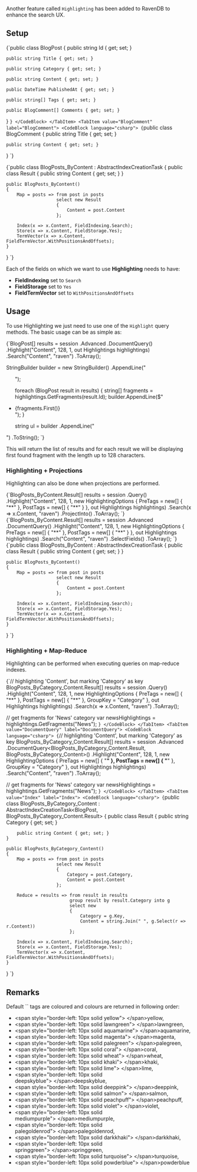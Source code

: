 
Another feature called `Highlighting` has been added to RavenDB to enhance the search UX.

## Setup

<Tabs groupId='languageSyntax'>
<TabItem value="BlogPost" label="BlogPost">
<CodeBlock language="csharp">
{`public class BlogPost
{
	public string Id { get; set; }

	public string Title { get; set; }

	public string Category { get; set; }

	public string Content { get; set; }

	public DateTime PublishedAt { get; set; }

	public string[] Tags { get; set; }

	public BlogComment[] Comments { get; set; }
}
`}
</CodeBlock>
</TabItem>
<TabItem value="BlogComment" label="BlogComment">
<CodeBlock language="csharp">
{`public class BlogComment
{
	public string Title { get; set; }

	public string Content { get; set; }
}
`}
</CodeBlock>
</TabItem>
</Tabs>

<Tabs groupId='languageSyntax'>
<TabItem value="Index" label="Index">
<CodeBlock language="csharp">
{`public class BlogPosts_ByContent : AbstractIndexCreationTask<BlogPost>
{
    public class Result
    {
        public string Content { get; set; }
    }

    public BlogPosts_ByContent()
    {
        Map = posts => from post in posts
                       select new Result
                       {
                           Content = post.Content
                       };

        Index(x => x.Content, FieldIndexing.Search);
        Store(x => x.Content, FieldStorage.Yes);
        TermVector(x => x.Content, FieldTermVector.WithPositionsAndOffsets);
    }
}
`}
</CodeBlock>
</TabItem>
</Tabs>

<Admonition type="info" title="Important" id="important" href="#important">

Each of the fields on which we want to use **Highlighting** needs to have:

- **FieldIndexing** set to `Search`
- **FieldStorage** set to `Yes`
- **FieldTermVector** set to `WithPositionsAndOffsets`

</Admonition>

## Usage

To use Highlighting we just need to use one of the `Highlight` query methods. The basic usage can be as simple as:   

<TabItem value="highlights_2" label="highlights_2">
<CodeBlock language="csharp">
{`BlogPost[] results = session
    .Advanced
    .DocumentQuery<BlogPost, BlogPosts_ByContent>()
    .Highlight("Content", 128, 1, out Highlightings highlightings)
    .Search("Content", "raven")
    .ToArray();

StringBuilder builder = new StringBuilder()
    .AppendLine("<ul>");

foreach (BlogPost result in results)
\{
    string[] fragments = highlightings.GetFragments(result.Id);
    builder.AppendLine($"<li>\{fragments.First()\}</li>");
\}

string ul = builder
    .AppendLine("</ul>")
    .ToString();
`}
</CodeBlock>
</TabItem>

This will return the list of results and for each result we will be displaying first found fragment with the length up to 128 characters.

### Highlighting + Projections

Highlighting can also be done when projections are performed.

<Tabs groupId='languageSyntax'>
<TabItem value="DocumentQuery_1" label="DocumentQuery_1">
<CodeBlock language="csharp">
{`BlogPosts_ByContent.Result[] results = session
    .Query<BlogPosts_ByContent.Result, BlogPosts_ByContent>()
    .Highlight("Content", 128, 1, new HighlightingOptions
    {
        PreTags = new[] { "**" },
        PostTags = new[] { "**" }
    }, out Highlightings highlightings)
    .Search(x => x.Content, "raven")
    .ProjectInto<BlogPosts_ByContent.Result>()
    .ToArray();
`}
</CodeBlock>
</TabItem>
<TabItem value="DocumentQuery_2" label="DocumentQuery_2">
<CodeBlock language="csharp">
{`BlogPosts_ByContent.Result[] results = session
    .Advanced
    .DocumentQuery<BlogPost, BlogPosts_ByContent>()
    .Highlight("Content", 128, 1, new HighlightingOptions
    {
        PreTags = new[] { "**" },
        PostTags = new[] { "**" }
    }, out Highlightings highlightings)
    .Search("Content", "raven")
    .SelectFields<BlogPosts_ByContent.Result>()
    .ToArray();
`}
</CodeBlock>
</TabItem>
<TabItem value="Index" label="Index">
<CodeBlock language="csharp">
{`public class BlogPosts_ByContent : AbstractIndexCreationTask<BlogPost>
{
    public class Result
    {
        public string Content { get; set; }
    }

    public BlogPosts_ByContent()
    {
        Map = posts => from post in posts
                       select new Result
                       {
                           Content = post.Content
                       };

        Index(x => x.Content, FieldIndexing.Search);
        Store(x => x.Content, FieldStorage.Yes);
        TermVector(x => x.Content, FieldTermVector.WithPositionsAndOffsets);
    }
}
`}
</CodeBlock>
</TabItem>
</Tabs>

### Highlighting + Map-Reduce

Highlighting can be performed when executing queries on map-reduce indexes.

<Tabs groupId='languageSyntax'>
<TabItem value="Query" label="Query">
<CodeBlock language="csharp">
{`// highlighting 'Content', but marking 'Category' as key
BlogPosts_ByCategory_Content.Result[] results = session
    .Query<BlogPosts_ByCategory_Content.Result, BlogPosts_ByCategory_Content>()
    .Highlight("Content", 128, 1, new HighlightingOptions
    {
        PreTags = new[] { "**" },
        PostTags = new[] { "**" },
        GroupKey = "Category"
    }, out Highlightings highlightings)
    .Search(x => x.Content, "raven")
    .ToArray();

// get fragments for 'News' category
var newsHighlightings = highlightings.GetFragments("News");
`}
</CodeBlock>
</TabItem>
<TabItem value="DocumentQuery" label="DocumentQuery">
<CodeBlock language="csharp">
{`// highlighting 'Content', but marking 'Category' as key
BlogPosts_ByCategory_Content.Result[] results = session
    .Advanced
    .DocumentQuery<BlogPosts_ByCategory_Content.Result, BlogPosts_ByCategory_Content>()
    .Highlight("Content", 128, 1, new HighlightingOptions
    {
        PreTags = new[] { "**" },
        PostTags = new[] { "**" },
        GroupKey = "Category"
    }, out Highlightings highlightings)
    .Search("Content", "raven")
    .ToArray();

// get fragments for 'News' category
var newsHighlightings = highlightings.GetFragments("News");
`}
</CodeBlock>
</TabItem>
<TabItem value="Index" label="Index">
<CodeBlock language="csharp">
{`public class BlogPosts_ByCategory_Content : AbstractIndexCreationTask<BlogPost, BlogPosts_ByCategory_Content.Result>
{
    public class Result
    {
        public string Category { get; set; }

        public string Content { get; set; }
    }

    public BlogPosts_ByCategory_Content()
    {
        Map = posts => from post in posts
                       select new Result
                       {
                           Category = post.Category,
                           Content = post.Content
                       };

        Reduce = results => from result in results
                            group result by result.Category into g
                            select new
                            {
                                Category = g.Key,
                                Content = string.Join(" ", g.Select(r => r.Content))
                            };

        Index(x => x.Content, FieldIndexing.Search);
        Store(x => x.Content, FieldStorage.Yes);
        TermVector(x => x.Content, FieldTermVector.WithPositionsAndOffsets);
    }
}
`}
</CodeBlock>
</TabItem>
</Tabs>

## Remarks

<Admonition type="note" title="Note" id="note" href="#note">
Default `<b></b>` tags are coloured and colours are returned in following order:

- &lt;span style="border-left: 10px solid yellow"&gt;&nbsp;&lt;/span&gt;yellow,
- &lt;span style="border-left: 10px solid lawngreen"&gt;&nbsp;&lt;/span&gt;lawngreen,
- &lt;span style="border-left: 10px solid aquamarine"&gt;&nbsp;&lt;/span&gt;aquamarine,
- &lt;span style="border-left: 10px solid magenta"&gt;&nbsp;&lt;/span&gt;magenta,
- &lt;span style="border-left: 10px solid palegreen"&gt;&nbsp;&lt;/span&gt;palegreen,
- &lt;span style="border-left: 10px solid coral"&gt;&nbsp;&lt;/span&gt;coral,
- &lt;span style="border-left: 10px solid wheat"&gt;&nbsp;&lt;/span&gt;wheat,
- &lt;span style="border-left: 10px solid khaki"&gt;&nbsp;&lt;/span&gt;khaki,
- &lt;span style="border-left: 10px solid lime"&gt;&nbsp;&lt;/span&gt;lime,
- &lt;span style="border-left: 10px solid deepskyblue"&gt;&nbsp;&lt;/span&gt;deepskyblue,
- &lt;span style="border-left: 10px solid deeppink"&gt;&nbsp;&lt;/span&gt;deeppink,
- &lt;span style="border-left: 10px solid salmon"&gt;&nbsp;&lt;/span&gt;salmon,
- &lt;span style="border-left: 10px solid peachpuff"&gt;&nbsp;&lt;/span&gt;peachpuff,
- &lt;span style="border-left: 10px solid violet"&gt;&nbsp;&lt;/span&gt;violet,
- &lt;span style="border-left: 10px solid mediumpurple"&gt;&nbsp;&lt;/span&gt;mediumpurple,
- &lt;span style="border-left: 10px solid palegoldenrod"&gt;&nbsp;&lt;/span&gt;palegoldenrod,
- &lt;span style="border-left: 10px solid darkkhaki"&gt;&nbsp;&lt;/span&gt;darkkhaki,
- &lt;span style="border-left: 10px solid springgreen"&gt;&nbsp;&lt;/span&gt;springgreen,
- &lt;span style="border-left: 10px solid turquoise"&gt;&nbsp;&lt;/span&gt;turquoise,
- &lt;span style="border-left: 10px solid powderblue"&gt;&nbsp;&lt;/span&gt;powderblue
</Admonition>


